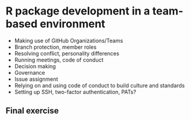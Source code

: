 # R package development in a team-based environment

- Making use of GitHub Organizations/Teams
- Branch protection, member roles
- Resolving conflict, personality differences
- Running meetings, code of conduct
- Decision making
- Governance
- Issue assignment
- Relying on and using code of conduct to build culture and standards
- Setting up SSH, two-factor authentication, PATs?



## Final exercise

<!-- NOTE: Preferably something linked to working towards completing the project assignments, maybe to be used as a milestone? -->


